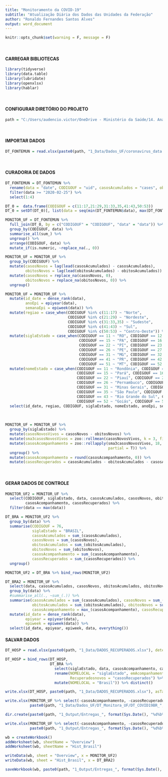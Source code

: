 ---
title: "Monitoramento da COVID-19"
subtitle: "Atualização Diária dos Dados das Unidades da Federação"
author: "Ronaldo Fernandes Santos Alves"
output: word_document
---

```{r setup, echo = F}
knitr::opts_chunk$set(warning = F, message = F)
```

$~$

#### CARREGAR BIBLIOTECAS

```{r}
library(tidyverse)
library(data.table)
library(lubridate)
library(openxlsx)
library(hablar)
```

$~$

#### CONFIGURAR DIRETÓRIO DO PROJETO

```{r}
path = "C:/Users/audencio.victor/OneDrive - Ministério da Saúde/14. Análises COE-COVID/ROTINAS/"
```

$~$

#### IMPORTAR DADOS

```{r}
DT_FONTEMUN = read.xlsx(paste0(path, "1_Data/Dados_UF/coronavirus_data.xlsx"), sheet = 1, detectDates = T)
```

$~$

#### CURADORIA DE DADOS

```{r}
DT_FONTEMUN = DT_FONTEMUN %>% 
  rename(data = "date", CODIGOUF = "uid", casosAcumulados = "cases", obitosAcumulados = "deaths") %>%
  filter(data >= "2020-02-25") %>% 
  select(1:4)
```

```{r}
DT_0 =  data.frame(CODIGOUF = c(11:17,21:29,31:33,35,41:43,50:53))
DT_0 = setDT(DT_0)[, list(data = seq(min(DT_FONTEMUN$data), max(DT_FONTEMUN$data), by = "days")), by = CODIGOUF]
```

```{r}
MONITOR_UF = DT_FONTEMUN %>% 
  full_join(DT_0, by = c("CODIGOUF" = "CODIGOUF", "data" = "data")) %>% 
  group_by(CODIGOUF, data) %>% 
  summarise_all(sum_) %>% 
  ungroup() %>% 
  arrange(CODIGOUF, data) %>% 
  mutate_if(is.numeric, ~replace_na(., 0))
```

```{r}
MONITOR_UF = MONITOR_UF %>% 
  group_by(CODIGOUF) %>% 
  mutate(casosNovos = lag(lead(casosAcumulados) - casosAcumulados),
         obitosNovos = lag(lead(obitosAcumulados) - obitosAcumulados)) %>% 
  mutate(casosNovos = replace_na(casosNovos, 0),
         obitosNovos = replace_na(obitosNovos, 0)) %>% 
  ungroup()
```

```{r}
MONITOR_UF = MONITOR_UF %>% 
  mutate(id_date = dense_rank(data),
         anoEpi = epiyear(data),
         semanaEpi = epiweek(data)) %>% 
  mutate(regiao = case_when(CODIGOUF %in% c(11:17) ~ "Norte", 
                            CODIGOUF %in% c(21:29) ~ "Nordeste", 
                            CODIGOUF %in% c(31:33,35) ~ "Sudeste",
                            CODIGOUF %in% c(41:43) ~ "Sul", 
                            CODIGOUF %in% c(50:53) ~ "Centro-Oeste")) %>% 
  mutate(siglaEstado = case_when(CODIGOUF == 11 ~ "RO", CODIGOUF == 12 ~ "AC", CODIGOUF == 13 ~ "AM", CODIGOUF == 14 ~ "RR",
                                 CODIGOUF == 15 ~ "PA", CODIGOUF == 16 ~ "AP", CODIGOUF == 17 ~ "TO", CODIGOUF == 21 ~ "MA",
                                 CODIGOUF == 22 ~ "PI", CODIGOUF == 23 ~ "CE", CODIGOUF == 24 ~ "RN", CODIGOUF == 25 ~ "PB",
                                 CODIGOUF == 26 ~ "PE", CODIGOUF == 27 ~ "AL", CODIGOUF == 28 ~ "SE", CODIGOUF == 29 ~ "BA",
                                 CODIGOUF == 31 ~ "MG", CODIGOUF == 32 ~ "ES", CODIGOUF == 33 ~ "RJ", CODIGOUF == 35 ~ "SP",
                                 CODIGOUF == 41 ~ "PR", CODIGOUF == 42 ~ "SC", CODIGOUF == 43 ~ "RS", CODIGOUF == 50 ~ "MS",
                                 CODIGOUF == 51 ~ "MT", CODIGOUF == 52 ~ "GO", CODIGOUF == 53 ~ "DF")) %>% 
  mutate(nomeEstado = case_when(CODIGOUF == 11 ~ "Rondônia", CODIGOUF == 12 ~ "Acre", CODIGOUF == 13 ~ "Amazonas", CODIGOUF == 14 ~ "Roraima",
                                CODIGOUF == 15 ~ "Pará", CODIGOUF == 16 ~ "Amapá", CODIGOUF == 17 ~ "Tocantins", CODIGOUF == 21 ~ "Maranhão",
                                CODIGOUF == 22 ~ "Piauí", CODIGOUF == 23 ~ "Ceará", CODIGOUF == 24 ~ "Rio Grande do Norte", CODIGOUF == 25 ~ "Paraíba",
                                CODIGOUF == 26 ~ "Pernambuco", CODIGOUF == 27 ~ "Alagoas", CODIGOUF == 28 ~ "Sergipe", CODIGOUF == 29 ~ "Bahia",
                                CODIGOUF == 31 ~ "Minas Gerais", CODIGOUF == 32 ~ "Espírito Santo", CODIGOUF == 33 ~ "Rio de Janeiro", 
                                CODIGOUF == 35 ~ "São Paulo", CODIGOUF == 41 ~ "Paraná", CODIGOUF == 42 ~ "Santa Catarina", 
                                CODIGOUF == 43 ~ "Rio Grande do Sul", CODIGOUF == 50 ~ "Mato Grosso do Sul", CODIGOUF == 51 ~ "Mato Grosso", 
                                CODIGOUF == 52 ~ "Goiás", CODIGOUF == 53 ~ "Distrito Federal")) %>% 
  select(id_date, regiao, CODIGOUF, siglaEstado, nomeEstado, anoEpi, semanaEpi, data, casosNovos, casosAcumulados, obitosNovos, obitosAcumulados)
```

$~$

```{r}
MONITOR_UF = MONITOR_UF %>% 
  group_by(siglaEstado) %>% 
  mutate(casosNovosVivos = casosNovos - obitosNovos) %>% 
  mutate(sma3casosNovosVivos = zoo::rollmean(casosNovosVivos, k = 3, fill = 0, align = "right")) %>% 
  mutate(casosAcompanhamento = zoo::rollapply(sma3casosNovosVivos, 18, sum, by = 1, align = "right", 
                                              partial = T)) %>% 
  ungroup() %>% 
  mutate(casosAcompanhamento = round(casosAcompanhamento, 0)) %>% 
  mutate(casosRecuperados = casosAcumulados - obitosAcumulados - casosAcompanhamento)
```

$~$

#### GERAR DADOS DE CONTROLE

```{r}
MONITOR_UF2 = MONITOR_UF %>% 
  select(CODIGOUF, siglaEstado, data, casosAcumulados, casosNovos, obitosAcumulados, obitosNovos,
         casosAcompanhamento, casosRecuperados) %>%
  filter(data == max(data))
```

```{r}
DT_BRA = MONITOR_UF2 %>% 
  group_by(data) %>% 
  summarise(CODIGOUF = 76,
            siglaEstado = "BRASIL",
            casosAcumulados = sum_(casosAcumulados),
            casosNovos = sum_(casosNovos),
            obitosAcumulados = sum_(obitosAcumulados),
            obitosNovos = sum_(obitosNovos),
            casosAcompanhamento = sum_(casosAcompanhamento),
            casosRecuperados = sum_(casosRecuperados)) %>% 
  ungroup()
```

```{r}
MONITOR_UF2 = DT_BRA %>% bind_rows(MONITOR_UF2)
```

```{r}
DT_BRA2 = MONITOR_UF %>% 
  select(data, casosAcumulados, casosNovos, obitosAcumulados, obitosNovos, casosAcompanhamento, casosRecuperados) %>% 
  group_by(data) %>% 
  #summarise_all(., ~sum_(.)) %>% 
  summarise(casosAcumulados = sum_(casosAcumulados), casosNovos = sum_(casosNovos), 
            obitosAcumulados = sum_(obitosAcumulados), obitosNovos = sum_(obitosNovos), 
            casosAcompanhamento = max_(casosAcompanhamento), casosRecuperados = max_(casosRecuperados)) %>% 
  mutate(id_date = dense_rank(data),
         epiyear = epiyear(data),
         epiweek = epiweek(data)) %>% 
  select(id_date, epiyear, epiweek, data, everything())
```


#### SALVAR DADOS

```{r}
DT_HOSP = read.xlsx(paste0(path, "1_Data/DADOS_RECUPERADOS.xlsx"), detectDates = T)

DT_HOSP = bind_rows(DT_HOSP, 
                    DT_BRA %>% 
                      select(siglaEstado, data, casosAcompanhamento, casosRecuperados) %>% 
                      rename(NOMELOCAL = "siglaEstado", emAcompanhamentoNovos = "casosAcompanhamento",
                             Recuperadosnovos = "casosRecuperados") %>% 
                      mutate(NOMELOCAL = "Brasil")) %>% distinct()

write.xlsx(DT_HOSP, paste0(path, "1_Data/DADOS_RECUPERADOS.xlsx"), asTable = T)
```

```{r}
write.xlsx(MONITOR_UF %>% select(-casosAcompanhamento, -casosRecuperados), 
           paste0(path, "1_Data/Dados_UF/DT_Monitora_UF/DT_COVID19BR_", format(Sys.Date(), "%d-%m-%Y"),".xlsx"))
```

```{r}
dir.create(paste0(path, "1_Output/Entregas_", format(Sys.Date(), "%d%b%Y")))
```

```{r}
write.xlsx(MONITOR_UF %>% select(-casosAcompanhamento, -casosRecuperados), 
           paste0(path, "1_Output/Entregas_", format(Sys.Date(), "%d%b%Y"), "/DT_COVID19BR_", format(Sys.Date(), "%d%b%Y"),".xlsx"), asTable = T)
```

```{r}
wb = createWorkbook()
addWorksheet(wb, sheetName = "Overview")
addWorksheet(wb, sheetName = "Hist_Brasil")

writeData(wb, sheet = "Overview", x = MONITOR_UF2)
writeData(wb, sheet = "Hist_Brasil", x = DT_BRA2)

saveWorkbook(wb, paste0(path, "1_Output/Entregas_", format(Sys.Date(), "%d%b%Y"), "/TAB_COVID19BR_", format(Sys.Date(), "%d%b%Y"),".xlsx"), overwrite = T)
```

